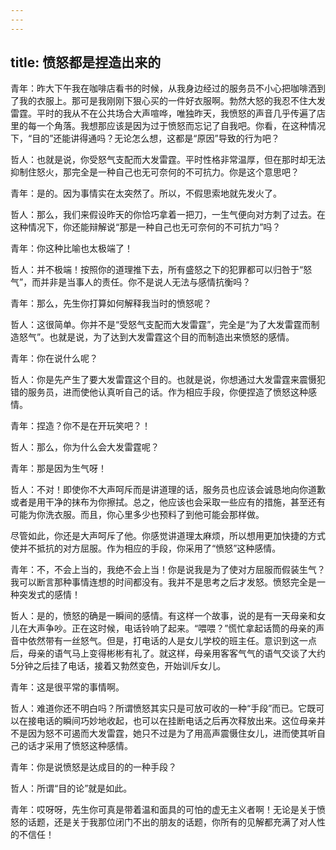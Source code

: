 ```yaml
---
---
---
```

title: 愤怒都是捏造出来的
---

青年：昨大下午我在咖啡店看书的时候，从我身边经过的服务员不小心把咖啡洒到了我的衣服上。那可是我刚刚下狠心买的一件好衣服啊。勃然大怒的我忍不住大发雷霆。平时的我从不在公共场合大声喧哗，唯独昨天，我愤怒的声音几乎传遍了店里的每一个角落。我想那应该是因为过于愤怒而忘记了自我吧。你看，在这种情况下，“目的”还能讲得通吗？无论怎么想，这都是“原因”导致的行为吧？

哲人：也就是说，你受怒气支配而大发雷霆。平时性格非常温厚，但在那时却无法抑制住怒火，那完全是一种自己也无可奈何的不可抗力。你是这个意思吧？

青年：是的。因为事情实在太突然了。所以，不假思索地就先发火了。

哲人：那么，我们来假设昨天的你恰巧拿着一把刀，一生气便向对方刺了过去。在这种情况下，你还能辩解说“那是一种自己也无可奈何的不可抗力”吗？

青年：你这种比喻也太极端了！

哲人：并不极端！按照你的道理推下去，所有盛怒之下的犯罪都可以归咎于“怒气”，而并非是当事人的责任。你不是说人无法与感情抗衡吗？

青年：那么，先生你打算如何解释我当时的愤怒呢？

哲人：这很简单。你并不是“受怒气支配而大发雷霆”，完全是“为了大发雷霆而制造怒气”。也就是说，为了达到大发雷霆这个目的而制造出来愤怒的感情。

青年：你在说什么呢？

哲人：你是先产生了要大发雷霆这个目的。也就是说，你想通过大发雷霆来震慑犯错的服务员，进而使他认真听自己的话。作为相应手段，你便捏造了愤怒这种感情。

青年：捏造？你不是在开玩笑吧？！

哲人：那么，你为什么会大发雷霆呢？

青年：那是因为生气呀！

哲人：不对！即使你不大声呵斥而是讲道理的话，服务员也应该会诚恳地向你道歉或者是用干净的抹布为你擦拭。总之，他应该也会采取一些应有的措施，甚至还有可能为你洗衣服。而且，你心里多少也预料了到他可能会那样做。

尽管如此，你还是大声呵斥了他。你感觉讲道理太麻烦，所以想用更加快捷的方式使并不抵抗的对方屈服。作为相应的手段，你采用了“愤怒”这种感情。

青年：不，不会上当的，我绝不会上当！你是说我是为了使对方屈服而假装生气？我可以断言那种事情连想的时间都没有。我并不是思考之后才发怒。愤怒完全是一种突发式的感情！

哲人：是的，愤怒的确是一瞬间的感情。有这样一个故事，说的是有一天母亲和女儿在大声争吵。正在这时候，电话铃响了起来。“喂喂？”慌忙拿起话筒的母亲的声音中依然带有一丝怒气。但是，打电话的人是女儿学校的班主任。意识到这一点后，母亲的语气马上变得彬彬有礼了。就这样，母亲用客客气气的语气交谈了大约5分钟之后挂了电话，接着又勃然变色，开始训斥女儿。

青年：这是很平常的事情啊。

哲人：难道你还不明白吗？所谓愤怒其实只是可放可收的一种“手段”而已。它既可以在接电话的瞬间巧妙地收起，也可以在挂断电话之后再次释放出来。这位母亲并不是因为怒不可遏而大发雷霆，她只不过是为了用高声震慑住女儿，进而使其听自己的话才采用了愤怒这种感情。

青年：你是说愤怒是达成目的的一种手段？

哲人：所谓“目的论”就是如此。

青年：哎呀呀，先生你可真是带着温和面具的可怕的虚无主义者啊！无论是关于愤怒的话题，还是关于我那位闭门不出的朋友的话题，你所有的见解都充满了对人性的不信任！